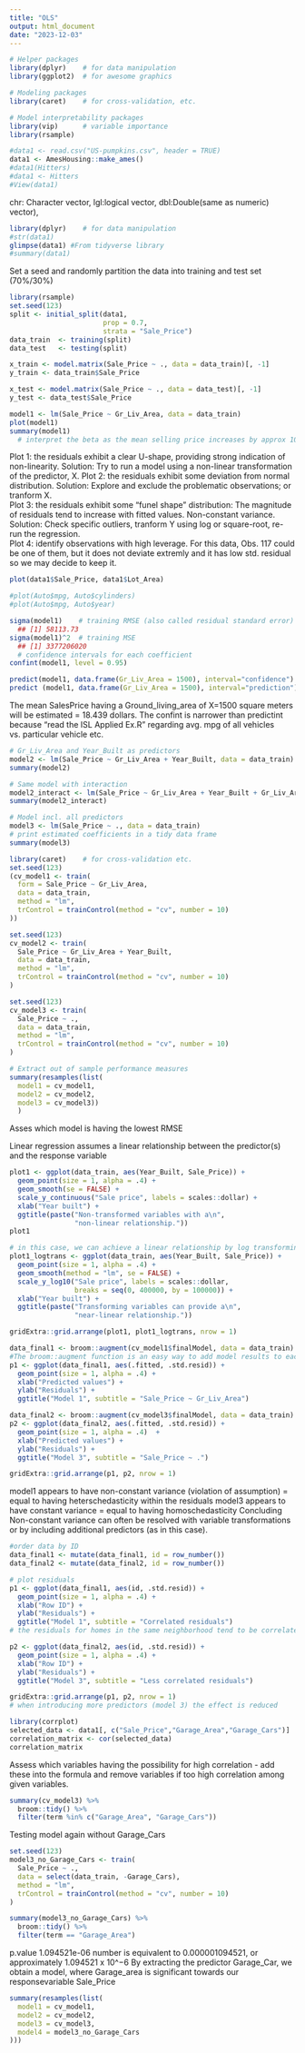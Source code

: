 ```yaml
---
title: "OLS"
output: html_document
date: "2023-12-03"
---
```


```r
# Helper packages
library(dplyr)    # for data manipulation
library(ggplot2)  # for awesome graphics

# Modeling packages
library(caret)    # for cross-validation, etc.

# Model interpretability packages
library(vip)      # variable importance
library(rsample)
```


```r
#data1 <- read.csv("US-pumpkins.csv", header = TRUE)
data1 <- AmesHousing::make_ames()
#data1(Hitters)
#data1 <- Hitters
#View(data1)
```

chr: Character vector, lgl:logical vector, dbl:Double(same as numeric) vector), 
```r
library(dplyr)    # for data manipulation
#str(data1)
glimpse(data1) #From tidyverse library
#summary(data1)
```

Set a seed and randomly partition the data into training and test set (70%/30%)
```r
library(rsample)
set.seed(123)
split <- initial_split(data1, 
                       prop = 0.7, 
                       strata = "Sale_Price")
data_train  <- training(split)
data_test   <- testing(split)

x_train <- model.matrix(Sale_Price ~ ., data = data_train)[, -1]
y_train <- data_train$Sale_Price

x_test <- model.matrix(Sale_Price ~ ., data = data_test)[, -1]
y_test <- data_test$Sale_Price
```

```r
model1 <- lm(Sale_Price ~ Gr_Liv_Area, data = data_train)
plot(model1) 
summary(model1) 
  # interpret the beta as the mean selling price increases by approx 100 USD, for each additional one square foot of above ground living space.
```
Plot 1: the residuals exhibit a clear U-shape, providing strong indication of non-linearity. Solution: Try to run a model using a non-linear transformation of the predictor, X.
Plot 2: the residuals exhibit some deviation from normal distribution. Solution: Explore and exclude the problematic observations; or tranform X.  
Plot 3: the residuals exhibit some "funel shape" distribution: The magnitude of residuals tend to increase with fitted values. Non-constant variance. Solution: Check specific outliers, tranform Y using log or square-root, re-run the regression.  
Plot 4: identify observations with high leverage. For this data, Obs. 117 could be one of them, but it does not deviate extremly and it has low std. residual so we may decide to keep it.

```r
plot(data1$Sale_Price, data1$Lot_Area) 

#plot(Auto$mpg, Auto$cylinders) 
#plot(Auto$mpg, Auto$year)
```


```r
sigma(model1)    # training RMSE (also called residual standard error)
  ## [1] 58113.73
sigma(model1)^2  # training MSE
  ## [1] 3377206020
  # confidence intervals for each coefficient
confint(model1, level = 0.95)
```

```r
predict(model1, data.frame(Gr_Liv_Area = 1500), interval="confidence") #just choosing random value of X/predictor
predict (model1, data.frame(Gr_Liv_Area = 1500), interval="prediction")
```
The mean SalesPrice having a Ground_living_area of X=1500 square meters will be estimated = 18.439 dollars.
The confint is narrower than predictint because "read the ISL Applied Ex.R" regarding avg. mpg of all vehicles vs. particular vehicle etc.

```r
# Gr_Liv_Area and Year_Built as predictors
model2 <- lm(Sale_Price ~ Gr_Liv_Area + Year_Built, data = data_train)
summary(model2)

# Same model with interaction
model2_interact <- lm(Sale_Price ~ Gr_Liv_Area + Year_Built + Gr_Liv_Area:Year_Built, data = data_train)
summary(model2_interact)
```

```r
# Model incl. all predictors
model3 <- lm(Sale_Price ~ ., data = data_train) 
# print estimated coefficients in a tidy data frame
summary(model3)  
```

```r
library(caret)    # for cross-validation etc.
set.seed(123)
(cv_model1 <- train(
  form = Sale_Price ~ Gr_Liv_Area, 
  data = data_train, 
  method = "lm",
  trControl = trainControl(method = "cv", number = 10)
))

set.seed(123)
cv_model2 <- train(
  Sale_Price ~ Gr_Liv_Area + Year_Built, 
  data = data_train, 
  method = "lm",
  trControl = trainControl(method = "cv", number = 10)
)

set.seed(123)
cv_model3 <- train(
  Sale_Price ~ ., 
  data = data_train, 
  method = "lm",
  trControl = trainControl(method = "cv", number = 10)
)

# Extract out of sample performance measures
summary(resamples(list(
  model1 = cv_model1, 
  model2 = cv_model2, 
  model3 = cv_model3))
  )
```
Asses which model is having the lowest RMSE

Linear regression assumes a linear relationship between the predictor(s) and the response variable
```r
plot1 <- ggplot(data_train, aes(Year_Built, Sale_Price)) + 
  geom_point(size = 1, alpha = .4) +
  geom_smooth(se = FALSE) +
  scale_y_continuous("Sale price", labels = scales::dollar) +
  xlab("Year built") +
  ggtitle(paste("Non-transformed variables with a\n",
                "non-linear relationship."))
plot1

# in this case, we can achieve a linear relationship by log transforming sale price
plot1_logtrans <- ggplot(data_train, aes(Year_Built, Sale_Price)) + 
  geom_point(size = 1, alpha = .4) + 
  geom_smooth(method = "lm", se = FALSE) +
  scale_y_log10("Sale price", labels = scales::dollar, 
                breaks = seq(0, 400000, by = 100000)) +
  xlab("Year built") +
  ggtitle(paste("Transforming variables can provide a\n",
                "near-linear relationship."))

gridExtra::grid.arrange(plot1, plot1_logtrans, nrow = 1)
```

```r
data_final1 <- broom::augment(cv_model1$finalModel, data = data_train) # add predicted value to each observation
#The broom::augment function is an easy way to add model results to each observation (i.e. predicted values, residuals).
p1 <- ggplot(data_final1, aes(.fitted, .std.resid)) + 
  geom_point(size = 1, alpha = .4) +
  xlab("Predicted values") +
  ylab("Residuals") +
  ggtitle("Model 1", subtitle = "Sale_Price ~ Gr_Liv_Area")

data_final2 <- broom::augment(cv_model3$finalModel, data = data_train) # add predicted values to each observation
p2 <- ggplot(data_final2, aes(.fitted, .std.resid)) + 
  geom_point(size = 1, alpha = .4)  +
  xlab("Predicted values") +
  ylab("Residuals") +
  ggtitle("Model 3", subtitle = "Sale_Price ~ .")

gridExtra::grid.arrange(p1, p2, nrow = 1)

```
model1 appears to have non-constant variance (violation of assumption) = equal to having heterschedasticity within the residuals
model3 appears to have constant variance = equal to having homoschedasticity
Concluding Non-constant variance can often be resolved with variable transformations or by including additional predictors (as in this case).

```r
#order data by ID
data_final1 <- mutate(data_final1, id = row_number())
data_final2 <- mutate(data_final2, id = row_number())

# plot residuals 
p1 <- ggplot(data_final1, aes(id, .std.resid)) + 
  geom_point(size = 1, alpha = .4) +
  xlab("Row ID") +
  ylab("Residuals") +
  ggtitle("Model 1", subtitle = "Correlated residuals")
# the residuals for homes in the same neighborhood tend to be correlated 

p2 <- ggplot(data_final2, aes(id, .std.resid)) + 
  geom_point(size = 1, alpha = .4) +
  xlab("Row ID") +
  ylab("Residuals") +
  ggtitle("Model 3", subtitle = "Less correlated residuals")

gridExtra::grid.arrange(p1, p2, nrow = 1)
# when introducing more predictors (model 3) the effect is reduced 
```
```r
library(corrplot)
selected_data <- data1[, c("Sale_Price","Garage_Area","Garage_Cars")]
correlation_matrix <- cor(selected_data)
correlation_matrix
```
Assess which variables having the possibility for high correlation - add these into the formula and remove variables if too high correlation among given variables.

```r
summary(cv_model3) %>%
  broom::tidy() %>%
  filter(term %in% c("Garage_Area", "Garage_Cars"))
```

Testing model again without Garage_Cars
```r
set.seed(123)
model3_no_Garage_Cars <- train(
  Sale_Price ~ ., 
  data = select(data_train, -Garage_Cars), 
  method = "lm",
  trControl = trainControl(method = "cv", number = 10)
)

summary(model3_no_Garage_Cars) %>%
  broom::tidy() %>%
  filter(term == "Garage_Area")
```
p.value 1.094521e-06 number is equivalent to 0.000001094521, or approximately 1.094521 x 10^−6
By extracting the predictor Garage_Car, we obtain a model, where Garage_area is significant towards our responsevariable Sale_Price

```r
summary(resamples(list(
  model1 = cv_model1, 
  model2 = cv_model2, 
  model3 = cv_model3,
  model4 = model3_no_Garage_Cars
)))
```
